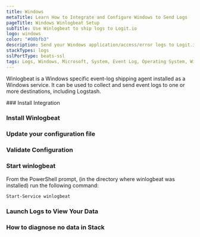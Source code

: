 ```yaml
---
title: Windows
metaTitle: Learn How to Integrate and Configure Windows to Send Logs
pageTitle: Windows Winlogbeat Setup
subTitle: Use Winlogbeat to ship logs to Logit.io
logo: windows
color: "#00bfb3"
description: Send your Windows application/access/error logs to Logit.io via Winlogbeat.
stackTypes: logs
sslPortType: beats-ssl
tags: Logs, Windows, Microsoft, System, Event Log, Operating System, Winlogbeat
---
```


Winlogbeat is a Windows specific event-log shipping agent installed 
as a Windows service. It can be used to collect and send event 
logs to one or more destinations, including Logstash.

<Steps>
  ### Install Integration

  <InstallIntegration/>

  ### Install Winlogbeat

  <InstallWindowsBeat
    beatname = "winlogbeat"
    version = "8.15.2"
  />

  ### Update your configuration file

  <WinlogBeatConfigFile />

  ### Validate Configuration

  <ValidateWinlogBeat beatname="winlogbeat" />

  ### Start winlogbeat

  From the PowerShell prompt, (in the directory where winlogbeat was installed) run the following command:

  ```ps copy
  Start-Service winlogbeat
  ```

  ### Launch Logs to View Your Data

  <LaunchVisualizer type="logs" />

  ### How to diagnose no data in Stack

  <DiagnoseNoData />

</Steps>